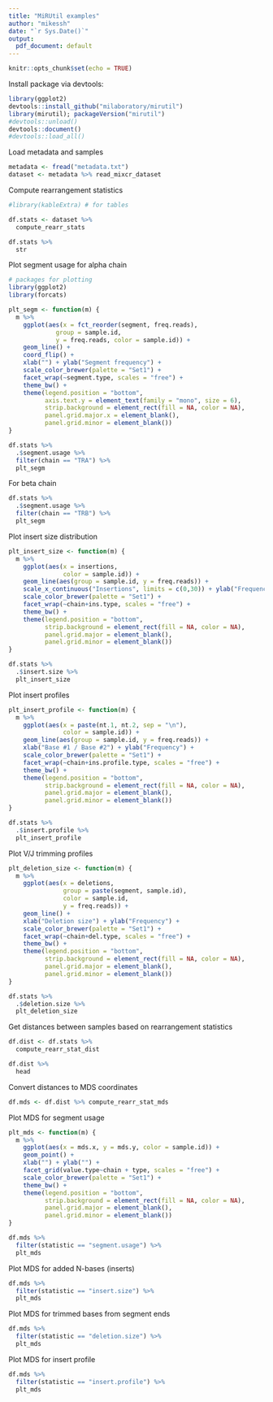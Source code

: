 ```yaml
---
title: "MiRUtil examples"
author: "mikessh"
date: "`r Sys.Date()`"
output:
  pdf_document: default
---
```


```r
knitr::opts_chunk$set(echo = TRUE)
```

Install package via devtools:

```r
library(ggplot2)
devtools::install_github("milaboratory/mirutil")
library(mirutil); packageVersion("mirutil")
#devtools::unload()
devtools::document()
#devtools::load_all()
```

Load metadata and samples

```r
metadata <- fread("metadata.txt")
dataset <- metadata %>% read_mixcr_dataset
```

Compute rearrangement statistics

```r
#library(kableExtra) # for tables

df.stats <- dataset %>%
  compute_rearr_stats

df.stats %>%
  str
```

Plot segment usage for alpha chain

```r
# packages for plotting
library(ggplot2)
library(forcats) 

plt_segm <- function(m) {
  m %>%
    ggplot(aes(x = fct_reorder(segment, freq.reads), 
             group = sample.id,
             y = freq.reads, color = sample.id)) +
    geom_line() +
    coord_flip() +
    xlab("") + ylab("Segment frequency") +
    scale_color_brewer(palette = "Set1") +
    facet_wrap(~segment.type, scales = "free") +
    theme_bw() +
    theme(legend.position = "bottom",
          axis.text.y = element_text(family = "mono", size = 6),
          strip.background = element_rect(fill = NA, color = NA),
          panel.grid.major.x = element_blank(),
          panel.grid.minor = element_blank())
}

df.stats %>%
  .$segment.usage %>%
  filter(chain == "TRA") %>%
  plt_segm
```

For beta chain

```r
df.stats %>%
  .$segment.usage %>%
  filter(chain == "TRB") %>%
  plt_segm
```

Plot insert size distribution

```r
plt_insert_size <- function(m) {
  m %>%
    ggplot(aes(x = insertions,
               color = sample.id)) +
    geom_line(aes(group = sample.id, y = freq.reads)) +
    scale_x_continuous("Insertions", limits = c(0,30)) + ylab("Frequency") +
    scale_color_brewer(palette = "Set1") +
    facet_wrap(~chain+ins.type, scales = "free") +
    theme_bw() +
    theme(legend.position = "bottom",
          strip.background = element_rect(fill = NA, color = NA),
          panel.grid.major = element_blank(),
          panel.grid.minor = element_blank())
}

df.stats %>%
  .$insert.size %>%
  plt_insert_size
```

Plot insert profiles

```r
plt_insert_profile <- function(m) {
  m %>%
    ggplot(aes(x = paste(nt.1, nt.2, sep = "\n"),
               color = sample.id)) +
    geom_line(aes(group = sample.id, y = freq.reads)) +
    xlab("Base #1 / Base #2") + ylab("Frequency") +
    scale_color_brewer(palette = "Set1") +
    facet_wrap(~chain+ins.profile.type, scales = "free") +
    theme_bw() +
    theme(legend.position = "bottom",
          strip.background = element_rect(fill = NA, color = NA),
          panel.grid.major = element_blank(),
          panel.grid.minor = element_blank())
}

df.stats %>%
  .$insert.profile %>%
  plt_insert_profile
```

Plot V/J trimming profiles

```r
plt_deletion_size <- function(m) {
  m %>%
    ggplot(aes(x = deletions,
               group = paste(segment, sample.id),
               color = sample.id,
               y = freq.reads)) +
    geom_line() +
    xlab("Deletion size") + ylab("Frequency") +
    scale_color_brewer(palette = "Set1") +
    facet_wrap(~chain+del.type, scales = "free") +
    theme_bw() +
    theme(legend.position = "bottom",
          strip.background = element_rect(fill = NA, color = NA),
          panel.grid.major = element_blank(),
          panel.grid.minor = element_blank())
}

df.stats %>%
  .$deletion.size %>%
  plt_deletion_size
```

Get distances between samples based on rearrangement statistics

```r
df.dist <- df.stats %>%
  compute_rearr_stat_dist

df.dist %>%
  head
```

Convert distances to MDS coordinates

```r
df.mds <- df.dist %>% compute_rearr_stat_mds
```

Plot MDS for segment usage

```r
plt_mds <- function(m) {
  m %>%
    ggplot(aes(x = mds.x, y = mds.y, color = sample.id)) +
    geom_point() +
    xlab("") + ylab("") +
    facet_grid(value.type~chain + type, scales = "free") +
    scale_color_brewer(palette = "Set1") +
    theme_bw() +
    theme(legend.position = "bottom",
          strip.background = element_rect(fill = NA, color = NA),
          panel.grid.major = element_blank(),
          panel.grid.minor = element_blank())
}

df.mds %>%
  filter(statistic == "segment.usage") %>%
  plt_mds
```

Plot MDS for added N-bases (inserts)

```r
df.mds %>%
  filter(statistic == "insert.size") %>%
  plt_mds
```

Plot MDS for trimmed bases from segment ends

```r
df.mds %>%
  filter(statistic == "deletion.size") %>%
  plt_mds
```

Plot MDS for insert profile

```r
df.mds %>%
  filter(statistic == "insert.profile") %>%
  plt_mds
```
